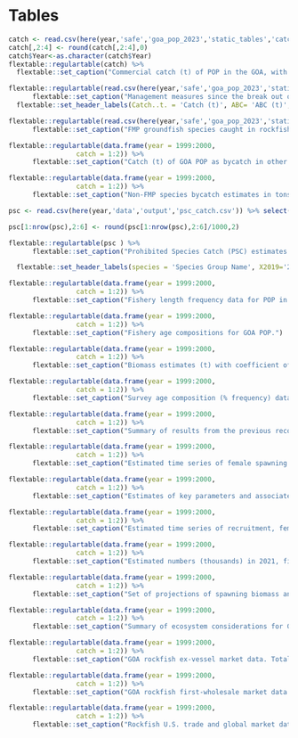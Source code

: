 # Tables

```r
catch <- read.csv(here(year,'safe','goa_pop_2023','static_tables','catch_abc_quota.csv'))
catch[,2:4] <- round(catch[,2:4],0)
catch$Year<-as.character(catch$Year)
flextable::regulartable(catch) %>%
  flextable::set_caption("Commercial catch (t) of POP in the GOA, with Gulf-wide values of acceptable biological catch (ABC) and fishing quotas (t), 1977-2023 (2023 catch as of 9/25/2023). Note:  There were no foreign or joint venture catches after 1988. Catches prior to 1989 are landed catches only. Catches in 1989 and 1990 also include fish reported in weekly production reports as discarded by processors. Catches in 1991-2019 also include discarded fish, as determined through a  blend of weekly production reports and information from the domestic observer program. Definitions of terms: Catch defined as follows:  1977, all Sebastes rockfish for Japanese catch, and POP for catches of other nations; 1978, POP only; 1979-87, the 5 species comprising the POP complex; 1988-2019, POP. Quota defined as follows:  1977-86, optimum yield; 1987, target quota; 1988-2019 total allowable catch. Sources: Catch:  1977-84, Carlson et al. (1986); 1985-88, Pacific Fishery Information Network (PacFIN); 1989-2019, National Marine Fisheries Service, Alaska Region. ABC and Quota: 1977-1986 Karinen and Wing (1987); 1987-1990, Heifetz et al. (2000); 1991-2019, NMFS AKRO BLEND/Catch Accounting System via AKFIN database.")
```

\pagebreak

```r
flextable::regulartable(read.csv(here(year,'safe','goa_pop_2023','static_tables','mgmt_measures.csv'))) %>%  
      flextable::set_caption("Management measures since the break out of POP from slope rockfish.") %>%
  flextable::set_header_labels(Catch..t. = 'Catch (t)', ABC= 'ABC (t)', OFL = 'OFL (t)', TAC = 'TAC (t)', Management.Measures = 'Management Measures')
```

\pagebreak

```r
flextable::regulartable(read.csv(here(year,'safe','goa_pop_2023','static_tables','mgmt_measures.csv'))) %>%  
      flextable::set_caption("FMP groundfish species caught in rockfish targeted fisheries in the GOA. Conf. = Confidential because of less than three vessels or processors. Source: NMFS AKRO Blend/Catch Accounting System via AKFIN through 9/25/2021.")
```

\pagebreak

```r



flextable::regulartable(data.frame(year = 1999:2000,
                 catch = 1:2)) %>%  
      flextable::set_caption("Catch (t) of GOA POP as bycatch in other fisheries. Source: NMFS AKRO Blend/Catch Accounting System via AKFIN through 9/25/2021.")
```

\pagebreak

```r
flextable::regulartable(data.frame(year = 1999:2000,
                 catch = 1:2)) %>%  
      flextable::set_caption("Non-FMP species bycatch estimates in tons for GOA rockfish targeted fisheries. Conf. = Confidential because of less than three vessels. Source: NMFS AKRO Blend/Catch Accounting System via AKFIN through 9/25/2021.")
```

\pagebreak

```r

psc <- read.csv(here(year,'data','output','psc_catch.csv')) %>% select(species, X2019,X2020,X2021,X2022,X2023)

psc[1:nrow(psc),2:6] <- round(psc[1:nrow(psc),2:6]/1000,2)

flextable::regulartable(psc ) %>%  
      flextable::set_caption("Prohibited Species Catch (PSC) estimates reported in tons for halibut and herring, and thousands of animals for crab and salmon, by year, for the GOA rockfish fishery. Source: NMFS AKRO Blend/Catch Accounting System PSCNQ via AKFIN through 9/11/2023.") %>%

  flextable::set_header_labels(species = 'Species Group Name', X2019='2019',X2020='2020',X2021 = '2021', X2022 = '2022', X2023='2023') 
```

\pagebreak

```r
flextable::regulartable(data.frame(year = 1999:2000,
                 catch = 1:2)) %>%  
      flextable::set_caption("Fishery length frequency data for POP in the GOA for the most recent 10 complete years.")
```

\pagebreak

```r
flextable::regulartable(data.frame(year = 1999:2000,
                 catch = 1:2)) %>%  
      flextable::set_caption("Fishery age compositions for GOA POP.")
```

\pagebreak

```r
flextable::regulartable(data.frame(year = 1999:2000,
                 catch = 1:2)) %>%  
      flextable::set_caption("Biomass estimates (t) with coefficient of variation (CV) for gulf-wide total biomass for POP in the GOA from trawl surveys after 1990. The 2001 survey did not sample the eastern GOA (the Yakutat and Southeastern areas). Substitute estimates of biomass for the Yakutat and Southeastern areas were obtained by averaging the biomass estimates for POP in these areas in the 1993, 1996, and 1999 surveys, that portion of the variance was obtained by using a weighted average of the three prior surveys’ variance.")
```

\pagebreak

```r
flextable::regulartable(data.frame(year = 1999:2000,
                 catch = 1:2)) %>%  
      flextable::set_caption("Survey age composition (% frequency) data for POP in the GOA.  Age compositions for are based on “break and burn” reading of otoliths.")
```

\pagebreak

```r
flextable::regulartable(data.frame(year = 1999:2000,
                 catch = 1:2)) %>%  
      flextable::set_caption("Summary of results from the previous recommended model compared to the current recommended model")
```

\pagebreak

```r
flextable::regulartable(data.frame(year = 1999:2000,
                 catch = 1:2)) %>%  
      flextable::set_caption("Estimated time series of female spawning biomass, 6+ biomass (age 6 and greater), catch/6 + biomass, and number of age two recruits for POP in the GOA. Estimates are shown for the current assessment and from the previous SAFE.")
```

\pagebreak

```r
flextable::regulartable(data.frame(year = 1999:2000,
                 catch = 1:2)) %>%  
      flextable::set_caption("Estimates of key parameters and associated uncertainty derived from either Hessian or MCMC.")
```

\pagebreak


```r
flextable::regulartable(data.frame(year = 1999:2000,
                 catch = 1:2)) %>%  
      flextable::set_caption("Estimated time series of recruitment, female spawning biomass, and total biomass (2+) for POP in the GOA. Columns headed with 2.5% and 97.5% represent the lower and upper 95% credible intervals from the MCMC estimated posterior distribution.")
```

\pagebreak

```r
flextable::regulartable(data.frame(year = 1999:2000,
                 catch = 1:2)) %>%  
      flextable::set_caption("Estimated numbers (thousands) in 2021, fishery selectivity (from the most recent time block), and survey selectivity of POP in the GOA. Also shown are schedules of age specific weight and female maturity.")
```

\pagebreak

```r
flextable::regulartable(data.frame(year = 1999:2000,
                 catch = 1:2)) %>%  
      flextable::set_caption("Set of projections of spawning biomass and yield for POP in the GOA. This set of projections encompasses six harvest scenarios designed to satisfy the requirements of Amendment 56, the National Environmental Protection Act, and the Magnuson-Stevens Fishery Conservation and Management Act (MSFCMA). For a description of scenarios see Projections and Harvest Alternatives. All units in t. B40% = 132,767 t, B35% = 116,171 t, F40% =0.10, and F35% =0.12. ")
```

\pagebreak

```r
flextable::regulartable(data.frame(year = 1999:2000,
                 catch = 1:2)) %>%  
      flextable::set_caption("Summary of ecosystem considerations for GOA POP.")
```

\pagebreak

```r
flextable::regulartable(data.frame(year = 1999:2000,
                 catch = 1:2)) %>%  
      flextable::set_caption("GOA rockfish ex-vessel market data. Total and retained catch (thousand metric tons), number of vessels, catcher vessel share of retained catch, value (million US$), price (US$ per pound), Central Gulf’s share of GOA rockfish retained catch, and Pacific ocean perch, northern rockfish, and dusk rockfish share of GOA rockfish retained catch; 2011-2015 average and 2016-2020.")
```

\pagebreak

```r
flextable::regulartable(data.frame(year = 1999:2000,
                 catch = 1:2)) %>%  
      flextable::set_caption("GOA rockfish first-wholesale market data. Production (thousand metric tons), value (million US$), price (US$ per pound), Pacific ocean perch, northern rockfish and dusky rockfish share of GOA rockfish value and price (US$ per pound), and head-and-gut share of value; 2011-2015 average and 2016-2020. Source: NMFS Alaska Region At-sea Production Reports; and ADF&G Commercial Operators Annual Reports (COAR). Data compiled and provided by the Alaska Fisheries Information Network (AKFIN).")
```


```r
flextable::regulartable(data.frame(year = 1999:2000,
                 catch = 1:2)) %>%  
      flextable::set_caption("Rockfish U.S. trade and global market data. Global production of rockfish and Pacific Ocean perch (thousand metric tons), U.S. Pacific ocean perch shares of global production, export volume (thousand metric tons), value (million US$) and price (US$ per pound), China’s share of Pacific Ocean perch export value and the Chinese Yaun/U.S. Dollar exchange rate; 2011-2015 average and 2016-2020")
```

\pagebreak
\pagebreak
